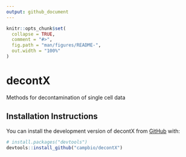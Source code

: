 ```yaml
---
output: github_document
---
```


<!-- README.md is generated from README.Rmd. Please edit that file -->

```r
knitr::opts_chunk$set(
  collapse = TRUE,
  comment = "#>",
  fig.path = "man/figures/README-",
  out.width = "100%"
)
```

# decontX

<!-- badges: start -->
<!-- badges: end -->

Methods for decontamination of single cell data

## Installation Instructions

You can install the development version of decontX from [GitHub](https://github.com/) with:

``` r
# install.packages("devtools")
devtools::install_github("campbio/decontX")
```

